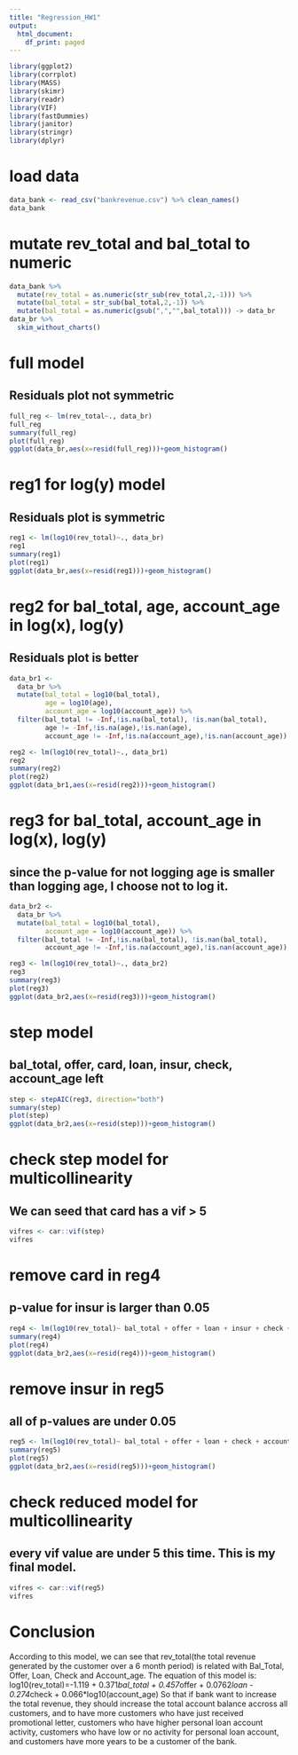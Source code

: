 ```yaml
---
title: "Regression_HW1"
output:
  html_document:
    df_print: paged
---
```



```r
library(ggplot2)
library(corrplot)
library(MASS)
library(skimr)
library(readr)
library(VIF)
library(fastDummies)
library(janitor)
library(stringr)
library(dplyr)
```

# load data
```r
data_bank <- read_csv("bankrevenue.csv") %>% clean_names()
data_bank
```


# mutate rev_total and bal_total to numeric
```r
data_bank %>%
  mutate(rev_total = as.numeric(str_sub(rev_total,2,-1))) %>%
  mutate(bal_total = str_sub(bal_total,2,-1)) %>%
  mutate(bal_total = as.numeric(gsub(",","",bal_total))) -> data_br
data_br %>%
  skim_without_charts()
```

# full model
## Residuals plot not symmetric 
```r
full_reg <- lm(rev_total~., data_br)
full_reg
summary(full_reg)
plot(full_reg)
ggplot(data_br,aes(x=resid(full_reg)))+geom_histogram()
```



# reg1 for log(y) model
## Residuals plot is symmetric
```r

reg1 <- lm(log10(rev_total)~., data_br)
reg1
summary(reg1)
plot(reg1)
ggplot(data_br,aes(x=resid(reg1)))+geom_histogram()
```

# reg2 for bal_total, age, account_age in log(x), log(y)
## Residuals plot is better
```r
data_br1 <-
  data_br %>%
  mutate(bal_total = log10(bal_total), 
         age = log10(age), 
         account_age = log10(account_age)) %>%
  filter(bal_total != -Inf,!is.na(bal_total), !is.nan(bal_total),
         age != -Inf,!is.na(age),!is.nan(age),
         account_age != -Inf,!is.na(account_age),!is.nan(account_age))

reg2 <- lm(log10(rev_total)~., data_br1)
reg2
summary(reg2)
plot(reg2)
ggplot(data_br1,aes(x=resid(reg2)))+geom_histogram()
```

# reg3 for bal_total, account_age in log(x), log(y)
## since the p-value for not logging age is smaller than logging age, I choose not to log it.
```r
data_br2 <-
  data_br %>%
  mutate(bal_total = log10(bal_total), 
         account_age = log10(account_age)) %>%
  filter(bal_total != -Inf,!is.na(bal_total), !is.nan(bal_total),
         account_age != -Inf,!is.na(account_age),!is.nan(account_age))

reg3 <- lm(log10(rev_total)~., data_br2)
reg3
summary(reg3)
plot(reg3)
ggplot(data_br2,aes(x=resid(reg3)))+geom_histogram()
```

# step model
## bal_total, offer, card, loan, insur, check, account_age left
```r
step <- stepAIC(reg3, direction="both")
summary(step)
plot(step)
ggplot(data_br2,aes(x=resid(step)))+geom_histogram()
```

# check step model for multicollinearity
## We can seed that card has a vif > 5 
```r
vifres <- car::vif(step)
vifres
```

# remove card in reg4
## p-value for insur is larger than 0.05
```r
reg4 <- lm(log10(rev_total)~ bal_total + offer + loan + insur + check + account_age, data_br2)
summary(reg4)
plot(reg4)
ggplot(data_br2,aes(x=resid(reg4)))+geom_histogram()
```

# remove insur in reg5
## all of p-values are under 0.05
```r
reg5 <- lm(log10(rev_total)~ bal_total + offer + loan + check + account_age, data_br2)
summary(reg5)
plot(reg5)
ggplot(data_br2,aes(x=resid(reg5)))+geom_histogram()
```
# check reduced model for multicollinearity
## every vif value are under 5 this time. This is my final model.
```r
vifres <- car::vif(reg5)
vifres
```

# Conclusion
According to this model, we can see that rev_total(the total revenue generated by the customer over a 6 month period) is related with Bal_Total, Offer, Loan, Check and Account_age. 
The equation of this model is:
log10(rev_total)=-1.119 + 0.371*bal_total + 0.457*offer + 0.0762*loan - 0.274*check + 0.066*log10(account_age)
So that if bank want to increase the total revenue, they should increase the total account balance accross all customers, and to have more customers who have just received promotional letter, customers who have higher personal loan account activity, customers who have low or no activity for personal loan account, and customers have more years to be a customer of the bank.